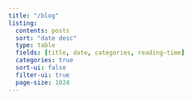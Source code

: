 ```yaml
---
title: "/blog"
listing:
  contents: posts
  sort: "date desc"
  type: table
  fields: [title, date, categories, reading-time]
  categories: true
  sort-ui: false
  filter-ui: true
  page-size: 1024
---
```

